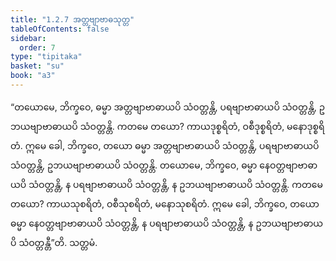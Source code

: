 ```yaml
---
title: "1.2.7 အတ္တဗျာဗာဓသုတ္တ"
tableOfContents: false
sidebar:
  order: 7
type: "tipitaka"
basket: "su"
book: "a3"
---
```



<DynamicBreadcrumb />

<Division number="17" book="a3" e="ch" v="15" p="112">

<Paragraph number="73" book="a3">
“တယောမေ, ဘိက္ခဝေ, ဓမ္မာ အတ္တဗျာဗာဓာယပိ သံဝတ္တန္တိ, ပရဗျာဗာဓာယပိ သံဝတ္တန္တိ, ဥဘယဗျာဗာဓာယပိ သံဝတ္တန္တိ. ကတမေ တယော? ကာယဒုစ္စရိတံ, ဝစီဒုစ္စရိတံ, မနောဒုစ္စရိတံ. ဣမေ ခေါ, ဘိက္ခဝေ, တယော ဓမ္မာ အတ္တဗျာဗာဓာယပိ သံဝတ္တန္တိ, ပရဗျာဗာဓာယပိ သံဝတ္တန္တိ, ဥဘယဗျာဗာဓာယပိ သံဝတ္တန္တိ.
</Paragraph>

<Paragraph number="74" book="a3">
တယောမေ, ဘိက္ခဝေ, ဓမ္မာ နေဝတ္တဗျာဗာဓာယပိ သံဝတ္တန္တိ, န ပရဗျာဗာဓာယပိ သံဝတ္တန္တိ, န ဥဘယဗျာဗာဓာယပိ သံဝတ္တန္တိ. ကတမေ တယော? ကာယသုစရိတံ, ဝစီသုစရိတံ, မနောသုစရိတံ. ဣမေ ခေါ, ဘိက္ခဝေ, တယော ဓမ္မာ နေဝတ္တဗျာဗာဓာယပိ သံဝတ္တန္တိ, န ပရဗျာဗာဓာယပိ သံဝတ္တန္တိ, န ဥဘယဗျာဗာဓာယပိ သံဝတ္တန္တီ”တိ.

</Paragraph>
</Division>

<Paragraph number="75" type="center" book="a3">
သတ္တမံ.
</Paragraph>